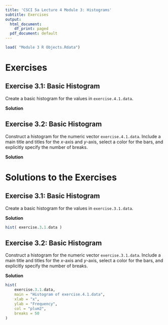 ```yaml
---
title: 'CSCI 5a Lecture 4 Module 3: Histograms'
subtitle: Exercises
output:
  html_document:
    df_print: paged
  pdf_document: default
---
```



```r
load( "Module 3 R Objects.Rdata")
```




# Exercises

## Exercise 3.1: Basic Histogram

Create a basic histogram for the values in `exercise.4.1.data`.

**Solution**




## Exercise 3.2: Basic Histogram

Construct a histogram for the numeric vector `exercise.4.1.data`. Include a main title and titles for the $x$-axis and $y$-axis, select a color for the bars, and explicitly specify the number of breaks.

**Solution**




# Solutions to the Exercises

## Exercise 3.1: Basic Histogram

Create a basic histogram for the values in `exercise.3.1.data`.

**Solution**

```r
hist( exercise.3.1.data )
```






## Exercise 3.2: Basic Histogram

Construct a histogram for the numeric vector `exercise.3.1.data`. Include a main title and titles for the $x$-axis and $y$-axis, select a color for the bars, and explicitly specify the number of breaks.

**Solution**

```r
hist(
    exercise.3.1.data,
    main = "Histogram of exercise.4.1.data",
    xlab = "x",
    ylab = "Frequency",
    col = "plum2",
    breaks = 50
)
```



